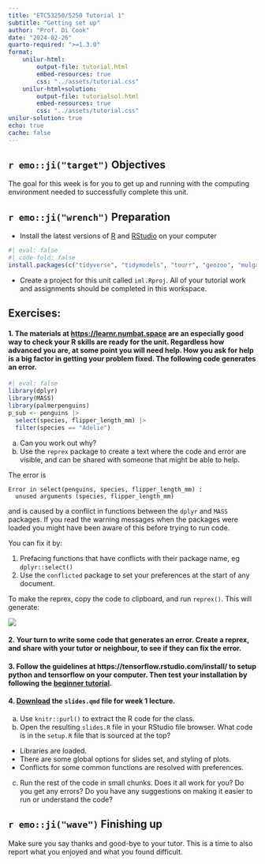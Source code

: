 ```yaml
---
title: "ETC53250/5250 Tutorial 1"
subtitle: "Getting set up"
author: "Prof. Di Cook"
date: "2024-02-26"
quarto-required: ">=1.3.0"
format:
    unilur-html:
        output-file: tutorial.html
        embed-resources: true
        css: "../assets/tutorial.css"
    unilur-html+solution:
        output-file: tutorialsol.html
        embed-resources: true
        css: "../assets/tutorial.css"
unilur-solution: true
echo: true
cache: false
---
```


## `r emo::ji("target")` Objectives

The goal for this week is for you to get up and running with the computing environment needed to successfully complete this unit. 

## `r emo::ji("wrench")` Preparation 

- Install the latest versions of [R](https://cran.rstudio.com) and [RStudio](https://posit.co/downloads/) on your computer

```r
#| eval: false
#| code-fold: false
install.packages(c("tidyverse", "tidymodels", "tourr", "geozoo", "mulgar", "ggpcp", "plotly", "detourr", "langevitour", "ggbeeswarm", "MASS", "GGally", "ISLR", "mvtnorm", "rpart", "rpart.plot", "randomForest", "e1071", "xgboost", "Rtsne", "classifly", "penalizedLDA", "nnet", "kernelshap", "shapviz", "iml", "DALEX", "cxhull", "fpc", "mclust", "ggdendro", "kohonen", "aweSOM", "patchwork", "ggthemes", "colorspace", "palmerpenguins"), dependencies = TRUE)
```

- Create a project for this unit called `iml.Rproj`. All of your tutorial work and assignments should be completed in this workspace. 

## Exercises: 


#### 1. The materials at [https://learnr.numbat.space](https://learnr.numbat.space) are an especially good way to check your R skills are ready for the unit. Regardless how advanced you are, at some point you will need help. How you ask for help is a big factor in getting your problem fixed. The following code generates an error. 

```r
#| eval: false
library(dplyr)
library(MASS)
library(palmerpenguins)
p_sub <- penguins |>
  select(species, flipper_length_mm) |>
  filter(species == "Adelie")
```
a. Can you work out why?
b. Use the `reprex` package to create a text where the code and error are visible, and can be shared with someone that might be able to help.

::: unilur-solution

The error is 

```
Error in select(penguins, species, flipper_length_mm) : 
  unused arguments (species, flipper_length_mm)
```

and is caused by a conflict in functions between the `dplyr` and `MASS` packages. If you read the warning messages when the packages were loaded you might have been aware of this before trying to run code. 

You can fix it by:

1. Prefacing functions that have conflicts with their package name, eg `dplyr::select()`
2. Use the `conflicted` package to set your preferences at the start of any document.

To make the reprex, copy the code to clipboard, and run `reprex()`. This will generate:

![](images/reprex.png)

:::

#### 2. Your turn to write some code that generates an error. Create a reprex, and share with your tutor or neighbour, to see if they can fix the error. 

#### 3. Follow the guidelines at https://tensorflow.rstudio.com/install/ to setup python and tensorflow on your computer. Then test your installation by following the [beginner tutorial](https://tensorflow.rstudio.com/tutorials/quickstart/beginner).

#### 4. [Download](https://github.com/numbats/iml/blob/master/week1/slides.qmd) the `slides.qmd` file for week 1 lecture. 

a. Use `knitr::purl()` to extract the R code for the class. 
b. Open the resulting `slides.R` file in your RStudio file browser. What code is in the `setup.R` file that is sourced at the top?

::: unilur-solution
- Libraries are loaded.
- There are some global options for slides set, and styling of plots.
- Conflicts for some common functions are resolved with preferences.
:::

c. Run the rest of the code in small chunks. Does it all work for you? Do you get any errors? Do you have any suggestions on making it easier to run or understand the code?

## `r emo::ji("wave")` Finishing up

Make sure you say thanks and good-bye to your tutor. This is a time to also report what you enjoyed and what you found difficult.
